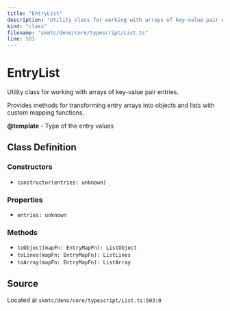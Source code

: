 ```yaml
---
title: "EntryList"
description: "Utility class for working with arrays of key-value pair entries."
kind: "class"
filename: "skmtc/deno/core/typescript/List.ts"
line: 503
---
```


# EntryList

Utility class for working with arrays of key-value pair entries.

Provides methods for transforming entry arrays into objects and lists
with custom mapping functions.


**@template** - Type of the entry values

## Class Definition

### Constructors

- `constructor(entries: unknown)`

### Properties

- `entries: unknown`

### Methods

- `toObject(mapFn: EntryMapFn): ListObject`
- `toLines(mapFn: EntryMapFn): ListLines`
- `toArray(mapFn: EntryMapFn): ListArray`

## Source

Located at `skmtc/deno/core/typescript/List.ts:503:0`
